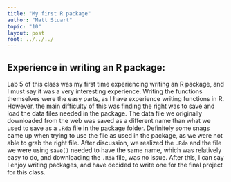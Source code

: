 ```yaml
---
title: "My first R package"
author: "Matt Stuart"
topic: "10"
layout: post
root: ../../../
---
```


## Experience in writing an R package:

Lab 5 of this class was my first time experiencing writing an R package, and I must say it was a very interesting experience.  Writing the functions themselves were the easy parts, as I have experience writing functions in R.  However, the main difficulty of this was finding the right was to save and load the data files needed in the package.  The data file we originally downloaded from the web was saved as a different name than what we used to save as a ```.Rda``` file in the package folder.  Definitely some snags came up when trying to use the file as used in the package, as we were not able to grab the right file.  After discussion, we realized the ```.Rda``` and the file we were using ```save() ``` needed to have the same name, which was relatively easy to do, and downloading the ```.Rda``` file, was no issue.  After this, I can say I enjoy writing packages, and have decided to write one for the final project for this class.

